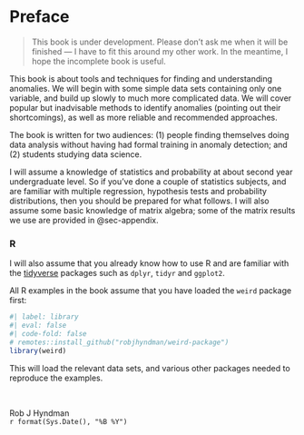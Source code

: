 # Preface {.unnumbered}

> This book is under development. Please don't ask me when it will be finished --- I have to fit this around my other work. In the meantime, I hope the incomplete book is useful.

This book is about tools and techniques for finding and understanding anomalies. We will begin with some simple data sets containing only one variable, and build up slowly to much more complicated data. We will cover popular but inadvisable methods to identify anomalies (pointing out their shortcomings), as well as more reliable and recommended approaches.

The book is written for two audiences: (1)&nbsp;people finding themselves doing data analysis without having had formal training in anomaly detection; and (2)&nbsp;students studying data science.

I will assume a knowledge of statistics and probability at about second year undergraduate level. So if you've done a couple of statistics subjects, and are familiar with multiple regression, hypothesis tests and probability distributions, then you should be prepared for what follows. I will also assume some basic knowledge of matrix algebra; some of the matrix results we use are provided in @sec-appendix.

### R {-}

I will also assume that you already know how to use R and are familiar with the [tidyverse](https://tidyverse.org) packages such as `dplyr`, `tidyr` and `ggplot2`.

All R examples in the book assume that you have loaded the `weird` package first:

```r
#| label: library
#| eval: false
#| code-fold: false
# remotes::install_github("robjhyndman/weird-package")
library(weird)
```

This will load the relevant data sets, and various other packages needed to reproduce the examples.

&nbsp;<br>

Rob J Hyndman <br>
`r format(Sys.Date(), "%B %Y")`
